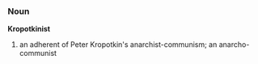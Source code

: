 ===Noun===
'''Kropotkinist'''

#an adherent of Peter Kropotkin's anarchist-communism; an anarcho-communist